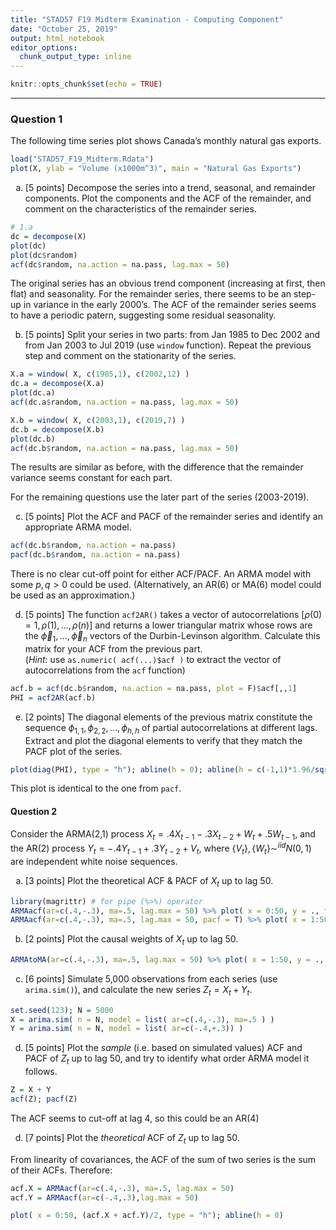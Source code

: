 ---
title: "STAD57 F19 Midterm Examination - Computing Component"
date: "October 25, 2019"
output: html_notebook
editor_options: 
  chunk_output_type: inline
---

```{r setup, include=FALSE}
knitr::opts_chunk$set(echo = TRUE)
```

---


### Question 1

The following time series plot shows Canada's monthly natural gas exports. 

```{r}
load("STAD57_F19_Midterm.Rdata")
plot(X, ylab = "Volume (x1000m^3)", main = "Natural Gas Exports")
```

(a) [5 points] Decompose the series into a trend, seasonal, and remainder components. Plot the components and the ACF of the remainder, and comment on the characteristics of the remainder series.

```{r}
# 1.a 
dc = decompose(X)
plot(dc)
plot(dc$random)
acf(dc$random, na.action = na.pass, lag.max = 50)
```

The original series has an obvious trend component (increasing at first, then flat) and seasonality. For the remainder series, there seems to be an step-up in variance in the early 2000's. The ACF of the remainder series seems to have a periodic patern, suggesting some residual seasonality.


(b) [5 points] Split your series in two parts: from Jan 1985 to Dec 2002 and from Jan 2003 to Jul 2019 (use ```window``` function). Repeat the previous step and comment on the stationarity of the series. 

```{r}

X.a = window( X, c(1985,1), c(2002,12) )
dc.a = decompose(X.a)
plot(dc.a)
acf(dc.a$random, na.action = na.pass, lag.max = 50)

X.b = window( X, c(2003,1), c(2019,7) )
dc.b = decompose(X.b)
plot(dc.b)
acf(dc.b$random, na.action = na.pass, lag.max = 50)

```

The results are similar as before, with the difference that the remainder variance seems constant for each part.

For the remaining questions use the later part of the series (2003-2019). 

(c) [5 points] Plot the ACF and PACF of the remainder series and identify an appropriate ARMA model.

```{r}
acf(dc.b$random, na.action = na.pass)
pacf(dc.b$random, na.action = na.pass)
```

There is no clear cut-off point for either ACF/PACF. An ARMA model with some $p,q>0$ could be used. (Alternatively, an AR(6) or MA(6) model could be used as an approximation.)

(d) [5 points] The function ```acf2AR()``` takes a vector of autocorrelations $[\rho(0)=1,\rho(1),\ldots,\rho(n)]$ and returns a lower triangular matrix whose rows are the $\vec{\phi}_1, \ldots, \vec{\phi}_n$ vectors of the Durbin-Levinson algorithm. Calculate this matrix for your ACF from the previous part.   
(*Hint*: use ```as.numeric( acf(...)$acf )``` to extract the vector of autocorrelations from the ```acf``` function)

```{r}
acf.b = acf(dc.b$random, na.action = na.pass, plot = F)$acf[,,1]
PHI = acf2AR(acf.b)
```

(e) [2 points] The diagonal elements of the previous matrix constitute the sequence $\phi_{1,1}, \phi_{2,2}, \ldots, \phi_{h,h}$ of partial autocorrelations at different lags. Extract and plot the diagonal elements to verify that they match the PACF plot of the series.

```{r}
plot(diag(PHI), type = "h"); abline(h = 0); abline(h = c(-1,1)*1.96/sqrt(length(X.b)), lty=2, col = 4 )
```
This plot is identical to the one from ```pacf```.

#### Question 2
Consider the ARMA(2,1) process $X_t = .4X_{t-1} -.3X_{t-2} + W_t + .5W_{t-1}$, and the AR(2) process $Y_t = -.4Y_{t-1} +.3Y_{t-2} + V_t$, where $\{ V_t\} ,\{W_t\} \sim^{iid} N(0,1)$ are independent white noise sequences.

(a) [3 points] Plot the theoretical ACF & PACF of $X_t$ up to lag 50.

```{r}
library(magrittr) # for pipe (%>%) operator 
ARMAacf(ar=c(.4,-.3), ma=.5, lag.max = 50) %>% plot( x = 0:50, y = ., type = "h"); abline(h = 0)
ARMAacf(ar=c(.4,-.3), ma=.5, lag.max = 50, pacf = T) %>% plot( x = 1:50, y = ., type = "h"); abline(h = 0)
```

(b) [2 points] Plot the causal weights of $X_t$ up to lag 50.

```{r}
ARMAtoMA(ar=c(.4,-.3), ma=.5, lag.max = 50) %>% plot( x = 1:50, y = ., type = "h"); abline(h = 0)
```

(c) [6 points] Simulate 5,000 observations from each series (use ```arima.sim()```), and calculate the new series $Z_t = X_t + Y_t$.

```{r}
set.seed(123); N = 5000
X = arima.sim( n = N, model = list( ar=c(.4,-.3), ma=.5 ) )
Y = arima.sim( n = N, model = list( ar=c(-.4,+.3)) )
```

(d) [5 points] Plot the *sample* (i.e. based on simulated values) ACF and PACF of $Z_t$ up to lag 50, and try to identify what order ARMA model it follows.

```{r}
Z = X + Y
acf(Z); pacf(Z)
```

The ACF seems to cut-off at lag 4, so this could be an AR(4) 

(d) [7 points] Plot the *theoretical* ACF of $Z_t$ up to lag 50.  

From linearity of covariances, the ACF of the sum of two series is the sum of their ACFs. Therefore:

```{r}
acf.X = ARMAacf(ar=c(.4,-.3), ma=.5, lag.max = 50)
acf.Y = ARMAacf(ar=c(-.4,.3),lag.max = 50)

plot( x = 0:50, (acf.X + acf.Y)/2, type = "h"); abline(h = 0)
```


